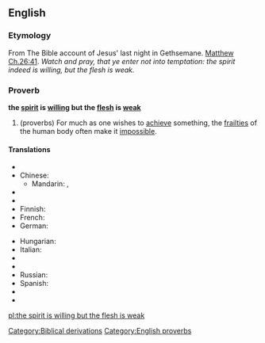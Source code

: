 ==English==

===Etymology===
From The Bible account of Jesus' last night in Gethsemane. [[s:Bible (King James)/Matthew#Chapter 26|Matthew Ch.26:41]]. ''Watch and pray, that ye enter not into temptation: the spirit indeed is willing, but the flesh is weak.''

===Proverb===
'''the [[spirit]] is [[willing]] but the [[flesh]] is [[weak]]'''

# (proverbs) For much as one wishes to [[achieve]] something, the [[frailty|frailties]] of the human body often make it [[impossible]].

====Translations====
{{trans-top}}
* {{trreq|Arabic}}
* Chinese:
** Mandarin: {{t|cmn|心有餘而力不足|sc=Hani|xs=Mandarin}}, {{t|cmn|心有余而力不足|tr=xīn yǒu yú ér lì bù zú|sc=Hani|xs=Mandarin}}
* {{trreq|Czech}}
* {{trreq|Dutch}}
* Finnish: {{t-|fi|henki on altis, mutta liha on heikko}}
* French: {{t|fr|l'esprit est prompt, mais la chair est faible}}
* German: {{t|de|der Geist ist willig, aber das Fleisch ist schwach}}
{{trans-mid}}
* Hungarian: {{t|hu|a lélek kész, de a test erőtlen}}
* Italian: {{t|it|lo spirito è pronto, ma la carne è stanca}}
* {{trreq|Japanese}}
* {{trreq|Portuguese}}
* Russian: {{t|ru|дух бодр, плоть же немощна|sc=Cyrl}}
* Spanish: {{t|es|el espíritu está presto, mas la carne enferma}}
* {{trreq|Swedish}}
* {{trreq|Vietnamese}}
{{trans-bottom}}

[[Category:Biblical derivations]]
[[Category:English proverbs]]

[[pl:the spirit is willing but the flesh is weak]]